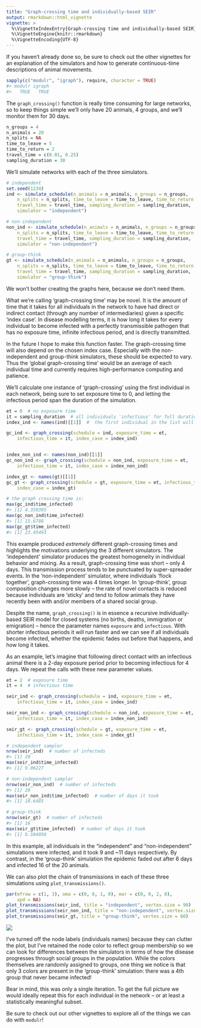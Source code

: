 ```yaml
---
title: "Graph-crossing time and individually-based SEIR"
output: rmarkdown::html_vignette
vignette: >
  %\VignetteIndexEntry{Graph-crossing time and individually-based SEIR}
  %\VignetteEngine{knitr::rmarkdown}
  %\VignetteEncoding{UTF-8}
---
```




If you haven't already done so, be sure to check out the other vignettes for an explanation of the simulators and how to generate continuous-time descriptions of animal movements.


```r
sapply(c("modulr", "igraph"), require, character = TRUE)
#> modulr igraph 
#>   TRUE   TRUE
```

The `graph_crossing()` function is really time consuming for large networks, so to keep things simple we'll only have 20 animals, 4 groups, and we'll monitor them for 30 days.


```r
n_groups = 4
n_animals = 20
n_splits = NA
time_to_leave = 5
time_to_return = 2
travel_time = c(0.01, 0.25)
sampling_duration = 30
```

We'll simulate networks with each of the three simulators.


```r
# independent
set.seed(1234)
ind <- simulate_schedule(n_animals = n_animals, n_groups = n_groups,
    n_splits = n_splits, time_to_leave = time_to_leave, time_to_return = time_to_return,
    travel_time = travel_time, sampling_duration = sampling_duration,
    simulator = "independent")

# non-independent
non_ind <- simulate_schedule(n_animals = n_animals, n_groups = n_groups,
    n_splits = n_splits, time_to_leave = time_to_leave, time_to_return = time_to_return,
    travel_time = travel_time, sampling_duration = sampling_duration,
    simulator = "non-independent")

# group-think
gt <- simulate_schedule(n_animals = n_animals, n_groups = n_groups,
    n_splits = n_splits, time_to_leave = time_to_leave, time_to_return = time_to_return,
    travel_time = travel_time, sampling_duration = sampling_duration,
    simulator = "group-think")
```

We won't bother creating the graphs here, because we don't need them.

What we're calling 'graph-crossing time' may be novel. It is the amount of time that it takes for all individuals in the network to have had direct or indirect contact (through any number of intermediaries) given a specific 'index case'. In disease modelling terms, it is how long it takes for every individual to become infected with a perfectly transmissible pathogen that has no exposure time, infinite infectious period, and is directly transmitted.

In the future I hope to make this function faster. The graph-crossing time will also depend on the chosen index case. Especially with the non-independent and group-think simulators, these should be expected to vary. Thus the 'global graph-crossing time' would be an average of each individual time and currently requires high-performance computing and patience.

We'll calculate one instance of 'graph-crossing' using the first individual in each network, being sure to set exposure time to 0, and letting the infectious period span the duration of the simulation.


```r
et = 0  # no exposure time
it = sampling_duration  # all individuals 'infectious' for full duration
index_ind <- names(ind)[[1]]  #  the first individual in the list will be the index case

gc_ind <- graph_crossing(schedule = ind, exposure_time = et,
    infectious_time = it, index_case = index_ind)


index_non_ind <- names(non_ind)[[1]]
gc_non_ind <- graph_crossing(schedule = non_ind, exposure_time = et,
    infectious_time = it, index_case = index_non_ind)

index_gt <- names(gt)[[1]]
gc_gt <- graph_crossing(schedule = gt, exposure_time = et, infectious_time = it,
    index_case = index_gt)

# the graph crossing time is:
max(gc_ind$time_infected)
#> [1] 4.350395
max(gc_non_ind$time_infected)
#> [1] 15.6788
max(gc_gt$time_infected)
#> [1] 23.45493
```

This example produced *extremely* different graph-crossing times and highlights the motivations underlying the 3 different simulators. The 'independent' simulator produces the greatest homogeneity in individual behavior and mixing. As a result, graph-crossing time was short -- only 4 days. This transmission process tends to be punctuated by super-spreader events. In the 'non-independent' simulator, where individuals 'flock together', graph-crossing time was 4 times longer. In 'group-think', group composition changes more slowly -- the rate of novel contacts is reduced because individuals are 'sticky' and tend to follow animals they have recently been with and/or members of a shared social group.

Despite the name, `graph_crossing()` is in essence a recursive individually-based SEIR model for closed systems (no births, deaths, immigration or emigration) -- hence the parameter names `exposure` and `infectious`. With shorter infectious periods it will run faster and we can see if all individuals become infected, whether the epidemic fades out before that happens, and how long it takes.

As an example, let's imagine that following direct contact with an infectious animal there is a 2-day exposure period prior to becoming infectious for 4 days. We repeat the calls with these new parameter values.


```r
et = 2  # exposure time
it = 4  # infectious time

seir_ind <- graph_crossing(schedule = ind, exposure_time = et,
    infectious_time = it, index_case = index_ind)

seir_non_ind <- graph_crossing(schedule = non_ind, exposure_time = et,
    infectious_time = it, index_case = index_non_ind)

seir_gt <- graph_crossing(schedule = gt, exposure_time = et,
    infectious_time = it, index_case = index_gt)

# independent sampler
nrow(seir_ind)  # number of infecteds
#> [1] 20
max(seir_ind$time_infected)
#> [1] 9.06227

# non-independent sampler
nrow(seir_non_ind)  # number of infecteds
#> [1] 20
max(seir_non_ind$time_infected)  # number of days it took
#> [1] 10.6485

# group-think
nrow(seir_gt)  # number of infecteds
#> [1] 16
max(seir_gt$time_infected)  # number of days it took
#> [1] 6.504058
```

In this example, all individuals in the "independent" and "non-independent" simulations were infected, and it took 9 and ~11 days respectively. By contrast, in the 'group-think' simulation the epidemic faded out after 6 days and infected 16 of the 20 animals.

We can also plot the chain of transmissions in each of these three simulations using `plot_transmissions()`.


```r
par(mfrow = c(1, 3), oma = c(0, 0, 1, 0), mar = c(0, 0, 2, 0),
    xpd = NA)
plot_transmissions(seir_ind, title = "independent", vertex.size = 90)
plot_transmissions(seir_non_ind, title = "non-independent", vertex.size = 90)
plot_transmissions(seir_gt, title = "group-think", vertex.size = 60)
```

![](./graph-crossing-plot-transmissions-1.png)

I've turned off the node labels (individuals names) because they can clutter the plot, but I've retained the node color to reflect group membership so we can look for differences between the simulators in terms of how the disease progresses through social groups in the population. While the colors themselves are randomly assigned to groups, one thing we notice is that only 3 colors are present in the 'group-think' simulation: there was a 4th group that never became infected!

Bear in mind, this was only a single iteration. To get the full picture we would ideally repeat this for each individual in the network -- or at least a statistically meaningful subset.

Be sure to check out our other vignettes to explore all of the things we can do with `modulr`!





